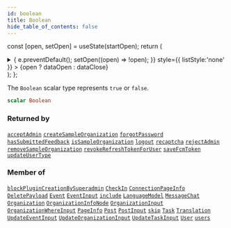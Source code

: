 ```yaml
---
id: boolean
title: Boolean
hide_table_of_contents: false
---
```






const [open, setOpen] = useState(startOpen);
return (
<details {...(open ? { open: true } : {})} className="details" style={{ border:'none', boxShadow:'none', background:'var(--ifm-background-color)' }}>
<summary
onClick={(e) => {
e.preventDefault();
setOpen((open) => !open);
}}
style={{ listStyle:'none' }} >
{open ? dataOpen : dataClose}
</summary>
{open && children}
</details>
);
};

The `Boolean` scalar type represents `true` or `false`.

```graphql
scalar Boolean
```

### Returned by

[`acceptAdmin`](../../../docs/schema/mutations/accept-admin) <Badge class="secondary" text="mutation"/><Bullet />[`createSampleOrganization`](../../../docs/schema/mutations/create-sample-organization) <Badge class="secondary" text="mutation"/><Bullet />[`forgotPassword`](../../../docs/schema/mutations/forgot-password) <Badge class="secondary" text="mutation"/><Bullet />[`hasSubmittedFeedback`](../../../docs/schema/queries/has-submitted-feedback) <Badge class="secondary" text="query"/><Bullet />[`isSampleOrganization`](../../../docs/schema/queries/is-sample-organization) <Badge class="secondary" text="query"/><Bullet />[`logout`](../../../docs/schema/mutations/logout) <Badge class="secondary" text="mutation"/><Bullet />[`recaptcha`](../../../docs/schema/mutations/recaptcha) <Badge class="secondary" text="mutation"/><Bullet />[`rejectAdmin`](../../../docs/schema/mutations/reject-admin) <Badge class="secondary" text="mutation"/><Bullet />[`removeSampleOrganization`](../../../docs/schema/mutations/remove-sample-organization) <Badge class="secondary" text="mutation"/><Bullet />[`revokeRefreshTokenForUser`](../../../docs/schema/mutations/revoke-refresh-token-for-user) <Badge class="secondary" text="mutation"/><Bullet />[`saveFcmToken`](../../../docs/schema/mutations/save-fcm-token) <Badge class="secondary" text="mutation"/><Bullet />[`updateUserType`](../../../docs/schema/mutations/update-user-type) <Badge class="secondary" text="mutation"/>

### Member of

[`blockPluginCreationBySuperadmin`](../../../docs/schema/mutations/block-plugin-creation-by-superadmin) <Badge class="secondary" text="mutation"/><Bullet />[`CheckIn`](../../../docs/schema/objects/check-in) <Badge class="secondary" text="object"/><Bullet />[`ConnectionPageInfo`](../../../docs/schema/objects/connection-page-info) <Badge class="secondary" text="object"/><Bullet />[`DeletePayload`](../../../docs/schema/objects/delete-payload) <Badge class="secondary" text="object"/><Bullet />[`Event`](../../../docs/schema/objects/event) <Badge class="secondary" text="object"/><Bullet />[`EventInput`](../../../docs/schema/inputs/event-input) <Badge class="secondary" text="input"/><Bullet />[`include`](../../../docs/schema/directives/include) <Badge class="secondary" text="directive"/><Bullet />[`LanguageModel`](../../../docs/schema/objects/language-model) <Badge class="secondary" text="object"/><Bullet />[`MessageChat`](../../../docs/schema/objects/message-chat) <Badge class="secondary" text="object"/><Bullet />[`Organization`](../../../docs/schema/objects/organization) <Badge class="secondary" text="object"/><Bullet />[`OrganizationInfoNode`](../../../docs/schema/objects/organization-info-node) <Badge class="secondary" text="object"/><Bullet />[`OrganizationInput`](../../../docs/schema/inputs/organization-input) <Badge class="secondary" text="input"/><Bullet />[`OrganizationWhereInput`](../../../docs/schema/inputs/organization-where-input) <Badge class="secondary" text="input"/><Bullet />[`PageInfo`](../../../docs/schema/objects/page-info) <Badge class="secondary" text="object"/><Bullet />[`Post`](../../../docs/schema/objects/post) <Badge class="secondary" text="object"/><Bullet />[`PostInput`](../../../docs/schema/inputs/post-input) <Badge class="secondary" text="input"/><Bullet />[`skip`](../../../docs/schema/directives/skip) <Badge class="secondary" text="directive"/><Bullet />[`Task`](../../../docs/schema/objects/task) <Badge class="secondary" text="object"/><Bullet />[`Translation`](../../../docs/schema/objects/translation) <Badge class="secondary" text="object"/><Bullet />[`UpdateEventInput`](../../../docs/schema/inputs/update-event-input) <Badge class="secondary" text="input"/><Bullet />[`UpdateOrganizationInput`](../../../docs/schema/inputs/update-organization-input) <Badge class="secondary" text="input"/><Bullet />[`UpdateTaskInput`](../../../docs/schema/inputs/update-task-input) <Badge class="secondary" text="input"/><Bullet />[`User`](../../../docs/schema/objects/user) <Badge class="secondary" text="object"/><Bullet />[`users`](../../../docs/schema/queries/users) <Badge class="secondary" text="query"/>
